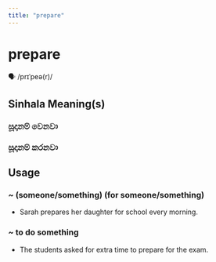 ```yaml
---
title: "prepare"
---
```


# prepare

🗣️ /prɪˈpeə(r)/

## Sinhala Meaning(s)

### සූදානම් වෙනවා
### සූදානම් කරනවා

## Usage

### ~ (someone/something) (for someone/something)

- Sarah prepares her daughter for school every morning.


### ~ to do something

- The students asked for extra time to prepare for the exam.


